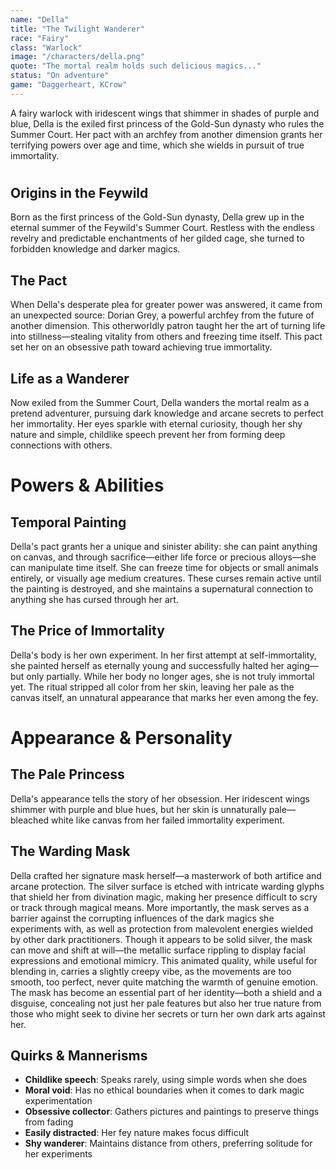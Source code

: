 ```yaml
---
name: "Della"
title: "The Twilight Wanderer"
race: "Fairy"
class: "Warlock"
image: "/characters/della.png"
quote: "The mortal realm holds such delicious magics..."
status: "On adventure"
game: "Daggerheart, KCrow"
---
```


A fairy warlock with iridescent wings that shimmer in shades of purple and blue, Della is the exiled first princess of the Gold-Sun dynasty who rules the Summer Court. Her pact with an archfey from another dimension grants her terrifying powers over age and time, which she wields in pursuit of true immortality.

#

## Origins in the Feywild

Born as the first princess of the Gold-Sun dynasty, Della grew up in the eternal summer of the Feywild's Summer Court. Restless with the endless revelry and predictable enchantments of her gilded cage, she turned to forbidden knowledge and darker magics.

## The Pact

When Della's desperate plea for greater power was answered, it came from an unexpected source: Dorian Grey, a powerful archfey from the future of another dimension. This otherworldly patron taught her the art of turning life into stillness—stealing vitality from others and freezing time itself. This pact set her on an obsessive path toward achieving true immortality.

<CharacterImageCard
  src="/characters/della2.png"
  alt="Della in her twilight form"
  caption="The Gold-Sun Princess of the Summer Court"
/>

## Life as a Wanderer

Now exiled from the Summer Court, Della wanders the mortal realm as a pretend adventurer, pursuing dark knowledge and arcane secrets to perfect her immortality. Her eyes sparkle with eternal curiosity, though her shy nature and simple, childlike speech prevent her from forming deep connections with others.

# Powers & Abilities

## Temporal Painting

Della's pact grants her a unique and sinister ability: she can paint anything on canvas, and through sacrifice—either life force or precious alloys—she can manipulate time itself. She can freeze time for objects or small animals entirely, or visually age medium creatures. These curses remain active until the painting is destroyed, and she maintains a supernatural connection to anything she has cursed through her art.

## The Price of Immortality

Della's body is her own experiment. In her first attempt at self-immortality, she painted herself as eternally young and successfully halted her aging—but only partially. While her body no longer ages, she is not truly immortal yet. The ritual stripped all color from her skin, leaving her pale as the canvas itself, an unnatural appearance that marks her even among the fey.

# Appearance & Personality

## The Pale Princess

Della's appearance tells the story of her obsession. Her iridescent wings shimmer with purple and blue hues, but her skin is unnaturally pale—bleached white like canvas from her failed immortality experiment.

## The Warding Mask

Della crafted her signature mask herself—a masterwork of both artifice and arcane protection. The silver surface is etched with intricate warding glyphs that shield her from divination magic, making her presence difficult to scry or track through magical means. More importantly, the mask serves as a barrier against the corrupting influences of the dark magics she experiments with, as well as protection from malevolent energies wielded by other dark practitioners. Though it appears to be solid silver, the mask can move and shift at will—the metallic surface rippling to display facial expressions and emotional mimicry. This animated quality, while useful for blending in, carries a slightly creepy vibe, as the movements are too smooth, too perfect, never quite matching the warmth of genuine emotion. The mask has become an essential part of her identity—both a shield and a disguise, concealing not just her pale features but also her true nature from those who might seek to divine her secrets or turn her own dark arts against her.

## Quirks & Mannerisms

- **Childlike speech**: Speaks rarely, using simple words when she does
- **Moral void**: Has no ethical boundaries when it comes to dark magic experimentation
- **Obsessive collector**: Gathers pictures and paintings to preserve things from fading
- **Easily distracted**: Her fey nature makes focus difficult
- **Shy wanderer**: Maintains distance from others, preferring solitude for her experiments 